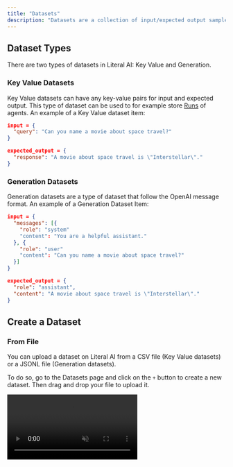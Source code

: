 ```yaml
---
title: "Datasets"
description: "Datasets are a collection of input/expected output samples for conducting experiments and non regression tests."
---
```


## Dataset Types
There are two types of datasets in Literal AI: Key Value and Generation. 

### Key Value Datasets

Key Value datasets can have any key-value pairs for input and expected output. This type of dataset can be used to for example store [Runs](/concepts/logs#semantics) of agents. An example of a Key Value dataset item:

``` json
input = {
  "query": "Can you name a movie about space travel?"
}

expected_output = { 
  "response": "A movie about space travel is \"Interstellar\"." 
}
```

### Generation Datasets

Generation datasets are a type of dataset that follow the OpenAI message format. An example of a Generation Dataset Item:

``` json
input = {
  "messages": [{
    "role": "system"
    "content": "You are a helpful assistant." 
  }, {
    "role": "user"
    "content": "Can you name a movie about space travel?" 
  }] 
}

expected_output = { 
  "role": "assistant",
  "content": "A movie about space travel is \"Interstellar\"." 
}
```

## Create a Dataset

### From File

You can upload a dataset on Literal AI from a CSV file (Key Value datasets) or a JSONL file (Generation datasets).

To do so, go to the Datasets page and click on the `+` button to create a new dataset. Then drag and drop your file to upload it.

<Frame caption="Uploading a Key Value Dataset">
  <video
    autoPlay
    muted
    loop
    playsInline
    src="/images/upload-dataset.mp4"
    />
</Frame>

### From Code

You can also create a dataset and populate it with items programmatically using the SDK.

<Note>See [installation](/get-started/installation) to get your API key and instantiate the SDK</Note>

Here is an example of how to create a dataset:

<CodeGroup>
```python Python
# create a new dataset
dataset = literalai_client.api.create_dataset(
  name="Foo", 
  description="A dataset to store samples.", 
  metadata={"isDemo": True},
  type="key_value" # Default type is "key_value", other is "generation"
)
```
```typescript TypeScript
const dataset = await literalAiClient.api.createDataset({
    name: 'Foo',
    description: 'A dataset to store samples.',
    metadata: { isDemo: true },
    type: 'key_value' // other option: 'generation'
});
```
</CodeGroup>

Now that we have a dataset, we can create dataset items:

<CodeGroup>
```python Python
dataset_item = literalai_client.api.create_dataset_item(
  dataset_id = dataset.id
  input = { "content": "What is Literal AI ?" },
  expected_output = { "content": "Literal AI is an observability solution." }
)
```

```typescript TypeScript
const datasetId = dataset.id;
const item = {
    input: { content: "What is Literal AI?" },
    expectedOutput: { content: "Literal AI is an observability solution." },
};

const datasetItem = await literalClient.api.createDatasetItem(
    datasetId, 
    item
);
```
</CodeGroup>

## Create a Dataset Item from Logs

A benefit of managing your datasets and production logs in Literal AI is that you can continuously improve your app by using the logs to create new dataset items.

<Frame caption="Create a Dataset Item from logs">
  <video
    autoPlay
    muted
    loop
    playsInline
    src="/images/ds-item-from-log.mp4"
    />
</Frame>

Whenever you identify a new edge case in your logs, you can create a dataset item to account for it in your experiments.
By editing the expected output to match the desired output, you ensure that your future experiments will account for this particular issue.

## Get a dataset

Once you have created a dataset, you can retrieve it using the SDK to use it in your experiments or your CI.

<CodeGroup>
```python Python
dataset = literalai_client.api.get_dataset(id=dataset.id)

for item in dataset.items:
  pass
```
```typescript TypeScript
const dataset = await literalClient.api.getDataset({id: dataset.id});

dataset?.items.forEach((item) => {
    console.log(item.id)
});
```
</CodeGroup>
